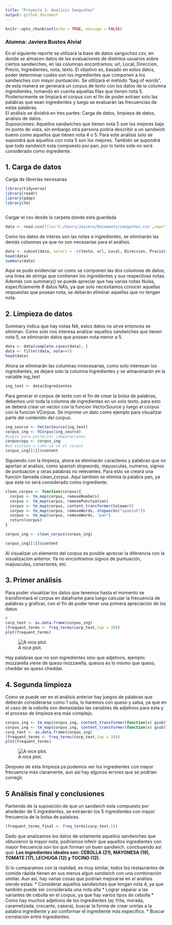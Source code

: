 ---
title: "Proyecto 1: Analisis Sanguchez"
output: github_document
---

```{r setup, include=FALSE}
knitr::opts_chunk$set(echo = TRUE, message = FALSE)
```
### Alumna: Javiera Bustos Alvial

En el siguiente reporte se utilizará la base de datos sanguchez.csv, en donde se almacen datos de las evaluaciones de distintos usuarios sobre ciertos sandwiches, en las columnas encontramos: url, Local, Direccion, Precio, Ingredientes, nota, texto.
El objetivo es, basado en estos datos, poder determinar cuales son los ingredientes que componen a los sandwiches con mayor puntuación.
Se utilizará el método "bag of words", de esta manera se generará un corpus de texto con los datos de la columna ingredientes, tomando en cuenta aquellas filas que tienen nota 5. Posteriormente se limpiará el corpus con el fin de poder extraer solo las palabras que sean ingredientes y luego se evaluarán las frecuencias de estas palabras.  
El análisis se dividirá en tres partes: Carga de datos, limpieza de datos, análisis de datos.  
Suposiciones: Aquellos sandwiches que tienen nota 5 son los mejores bajo mi punto de vista, sin embargo otra persona podría describir a un sandwich bueno como aquellos que tienen nota 4 o 5. Para este análisis solo se supondrá que aquellos con nota 5 son los mejores. También se supondrá que todo sandwich esta compuesto por pan, por lo tanto este no será considerado como ingrediente.



## 1. Carga de datos
Carga de librerías necesarias
```{r}
library(tidyverse)
library(readr)
library(qdap)
library(tm)
```
```

```
Cargar el csv desde la carpeta donde está guardada 
```{r}
data <- read.csv(file='C:/Users/Javiera/Documents/sanguchez.csv',sep=";")
```
Como los datos de interes son las notas e ingredientes, se eliminarán las demás columnas ya que no son necesarias para el análisis. 

```{r}
data <- subset(data, select = -c(texto, url, Local, Direccion, Precio))
head(data)
summary(data)
```
Aquí se pudo evidenciar un como se componen las dos columnas de datos, una linea de strings que contienen los ingredientes y sus respectivas notas. 
Además con summary() se puede apreciar que hay varias notas Nulas, específciamente 8 datos NA's, ya que solo necesitamos conocer aquellas respuestas que posean nota, se deberán eliminar aquellas que no tengan nota.

## 2. Limpieza de datos
Summary indica que hay notas NA, estos datos no sirve entonces se eliminan. Como solo nos interesa analizar aquellos sandwiches que tienen nota 5, se eliminarán datos que posean nota menor a 5.
```{r}
data <- data[complete.cases(data), ]
data <- filter(data, nota==5)
head(data)
```
Ahora se eliminarán las columnas innecesarias, como solo interesan los ingredientes, se dejará solo la columna Ingredientes y se almacenarán en la variable ing_text
```{r}
ing_text <- data$Ingredientes
```
Para generar el corpus de texto con el fin de crear la bolsa de palabras, debemos unir toda la columna de ingredientes en un solo texto, para esto se deberá crear un vector con la funcion VectorSource y luego el corpus con la funcion VCorpus. Se imprime un dato como ejemplo para visualizar parte del contenido del corpus.
```{r}
ing_source <- VectorSource(ing_text)
corpus_ing <- VCorpus(ing_source)
#copia para posterior comparaciones
corpuscopy <- corpus_ing
#un vistaza a como se ve el corpus
corpus_ing[[1]]$content
```
Siguiendo con la limpieza, ahora se eliminarán caracteres y palabras que no aportan al análisis, como spanish stopwords, mayusculas, numeros, signos de puntuacion y otras palabras no relevantes. Para esto se creará una función llamada clean_corpus. Aquí tambien se elimina la palabra pan, ya que este no será considerado como ingrediente.
```{r}
clean_corpus <- function(corpus){
  corpus <- tm_map(corpus, removeNumbers)
  corpus <- tm_map(corpus, removePunctuation)
  corpus <- tm_map(corpus, content_transformer(tolower))
  corpus <- tm_map(corpus, removeWords, stopwords("spanish"))
  corpus <- tm_map(corpus, removeWords, "pan")
  return(corpus)
}

corpus_ing <- clean_corpus(corpus_ing)

corpus_ing[[1]]$content

```
Al visualizar un elemento del corpus es posible apreciar la diferencia con la visualización anterior. Ya no encontramos signos de puntuación, maýusculas, conectores, etc.

## 3. Primer análisis
Para poder visualizar los datos que tenemos hasta el momento se transformará el corpus en dataframe para luego calcular la frecuencia de palabras y graficar, con el fin de poder tener una primera apreciación de los datos
```{r freq2-plot, dev='png', fig.show='hide'}
#
corp_text <- as.data.frame(corpus_ing)
(frequent_terms <- freq_terms(corp_text,top = 30))
plot(frequent_terms)
```
![A nice plot.](`r knitr::fig_chunk('freq2-plot', 'png')`)

Hay palabras que no son ingredientes sino que adjetivos, ejemplo: mozzarella viene de queso mozzarella, quesos es lo mismo que queso, cheddar es queso cheddar.

## 4. Segunda limpieza
Como se puede ver en el análisis anterior hay juegos de palabras que deberán considerarse como 1 sola, lo haremos con queso y salsa, ya que en el caso de la cebolla son demasiadas las variables de adjetivos para esta y el proceso de limpieza era más complejo.
```{r freq-plot, dev='png', fig.show='hide'}
corpus_ing <- tm_map(corpus_ing, content_transformer(function(x) gsub("(queso).(\\w+)", "\\1\\2", x, ignore.case = TRUE)))
corpus_ing <- tm_map(corpus_ing, content_transformer(function(x) gsub("(salsa).(\\w+)", "\\1\\2", x, ignore.case = TRUE)))
corp_text <- as.data.frame(corpus_ing)
(frequent_terms <- freq_terms(corp_text,top = 30))
plot(frequent_terms)
```
![A nice plot.](`r knitr::fig_chunk('freq-plot', 'png')`)

Despues de esta limpieza ya podemos ver los ingredientes con mayor frecuencia más claramente, aun así hay algunos errores que se podrían corregir.

## 5 Análisis final y conclusiones

Partiendo de la suposición de que un sandwich esta compuesto por alrededer de 5 ingredientes, se extraerán los 5 ingredientes con mayor frecuencia de la bolsa de palabras.
```{r}
(frequent_terms_final <- freq_terms(corp_text,5))
```
Dado que analizamos los datos de solamente aquellos sandwiches que obtuvieron la mayor nota, podríamos inferir que aquellos ingredientes con mayor frecuencia son los que forman un buen sandwich.
concluyendo así que:
**Los ingredientes ideales son: CEBOLLA (21), MAYONESA (19), TOMATE (17), LECHUGA (12) y TOCINO (12).**

Si lo comparamos con la realidad, es muy similar, todos los restaurantes de comida rápida tienen en sus menus algun sandwich con una combinación similar.
Aun así, hay varias cosas que podrían mejorarse en el análisis siendo estas:
* Considerar aquellos sandwiches que tengan nota 4, ya que también puede ser considerada una nota alta
* Lograr separar a las variantes de cebolla en el corpus, ya que hay varios tipos de cebolla 
* Como hay muchos adjetivos de los ingredientes (ej: frita, morada, caramelizada, crocante, casera), buscar la forma de crear unirlas a la palabra ingrediente y así conformar el ingrediente más específico. 
* Buscar correlación entre ingredientes.


